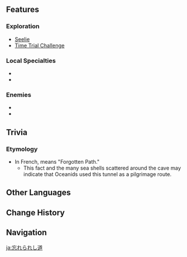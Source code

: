 {{Location Infobox
|image        = Chemin Oublie.png
|type         = Point of Interest
|map_level    = Chemin Oublie
|area         = Realm of Farakhkert
|subregion    = Girdle of the Sands
|region       = Sumeru
}}
{{Location Intro|description=<p>Chemin Oublie is a tunnel that connects the Girdle of the Sands to [[Fontaine]]'s [[Romaritime Harbor]].</p>}}

==Features==
===Exploration===
* [[Seelie]]
* [[Time Trial Challenge]]

===Local Specialties===
* {{Item|Trishiraite}}
* {{Item|Mourning Flower}}

===Enemies===
* {{Enemy|Hydro Slime}}
* {{Enemy|Hydro Hilichurl Rogue}}

==Trivia==
===Etymology===
* In French, {{fr|chemin oublié}} means "Forgotten Path."
** This fact and the many sea shells scattered around the cave may indicate that Oceanids used this tunnel as a pilgrimage route.
<!--
<==Gallery==
<gallery>

</gallery>

==Video Guides==
{{EVT
|video   = 
|caption = 
}}
-->
==Other Languages==
{{Other Languages
|en      = Chemin Oublie
|en_lang = fr
|en_tl   = Forgotten Path
|zhs     = 遗忘之路
|zhs_rm  = Yíwàng zhī Lù
|zht     = 遺忘之路
|zht_rm  = Yíwàng zhī Lù
|zh_tl   = Forgotten Path
|ja      = 忘れられし道
|ja_rm   = Wasurerareshi Michi
|ja_tl   = Forgotten Path
|ko      = 망각의 길 
|ko_rm   = Manggak-ui Gil
|ko_tl   = Path of Oblivion
|es      = Senda del Olvido
|es_tl   = Path of Forgetfulness
|fr      = Chemin oublié
|fr_tl   = Forgotten Path
|ru      = Шемен Ублие
|th      = Chemin Oublie
|vi      = Chemin Oublie
|de      = Chemin Oublié
|id      = Chemin Oublie
|pt      = Chemin Oublie
|tr      = Unutulmuş Yol
|tr_tl   = Forgotten Path
|it      = Chemin Oublié
}}

==Change History==
{{Change History|4.0}}

==Navigation==
{{PoI Navbox|Sumeru}}

[[ja:忘れられし道]]